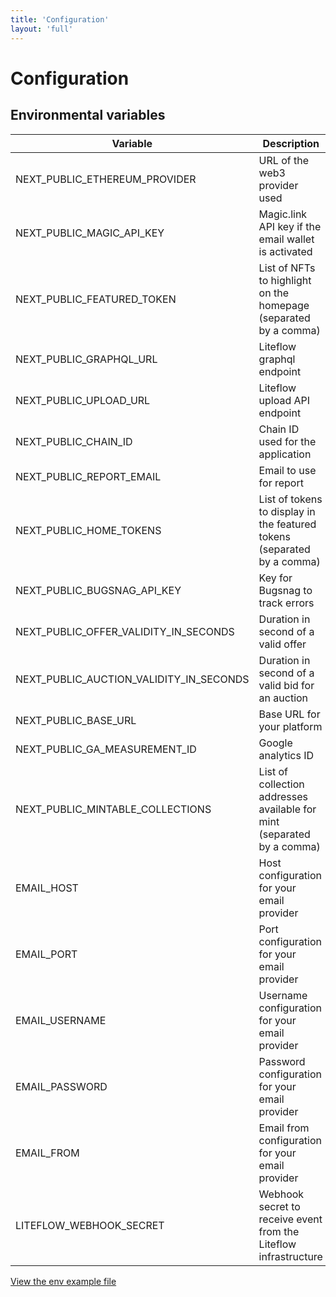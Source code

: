 ```yaml
---
title: 'Configuration'
layout: 'full'
---
```


# Configuration

## Environmental variables

| Variable                                | Description                                                             | Value example                             |
| --------------------------------------- | ----------------------------------------------------------------------- | ----------------------------------------- |
| NEXT_PUBLIC_ETHEREUM_PROVIDER           | URL of the web3 provider used                                           | https://eth-mainnet.g.alchemy.com/v2/XXXX |
| NEXT_PUBLIC_MAGIC_API_KEY               | Magic.link API key if the email wallet is activated                     | pk_live_XXX                               |
| NEXT_PUBLIC_FEATURED_TOKEN              | List of NFTs to highlight on the homepage (separated by a comma)        | 1-0x...-123...,1-0x...-456,1-0x...789     |
| NEXT_PUBLIC_GRAPHQL_URL                 | Liteflow graphql endpoint                                               | https://api.acme.com/graphql              |
| NEXT_PUBLIC_UPLOAD_URL                  | Liteflow upload API endpoint                                            | https://api.acme.com/uploadToIPFS         |
| NEXT_PUBLIC_CHAIN_ID                    | Chain ID used for the application                                       | 1                                         |
| NEXT_PUBLIC_REPORT_EMAIL                | Email to use for report                                                 | report@acme.com                           |
| NEXT_PUBLIC_HOME_TOKENS                 | List of tokens to display in the featured tokens (separated by a comma) | 1-0x...-123...,1-0x...-456,1-0x...789     |
| NEXT_PUBLIC_BUGSNAG_API_KEY             | Key for Bugsnag to track errors                                         | xxxxxx                                    |
| NEXT_PUBLIC_OFFER_VALIDITY_IN_SECONDS   | Duration in second of a valid offer                                     | 2419200                                   |
| NEXT_PUBLIC_AUCTION_VALIDITY_IN_SECONDS | Duration in second of a valid bid for an auction                        | 604800                                    |
| NEXT_PUBLIC_BASE_URL                    | Base URL for your platform                                              | https://marketplace.acme.com              |
| NEXT_PUBLIC_GA_MEASUREMENT_ID           | Google analytics ID                                                     | G-XXX                                     |
| NEXT_PUBLIC_MINTABLE_COLLECTIONS        | List of collection addresses available for mint (separated by a comma)  | 0x123...,0x456...                         |
| EMAIL_HOST                              | Host configuration for your email provider                              | smtp.sendgrid.net                         |
| EMAIL_PORT                              | Port configuration for your email provider                              | 587                                       |
| EMAIL_USERNAME                          | Username configuration for your email provider                          | apikey                                    |
| EMAIL_PASSWORD                          | Password configuration for your email provider                          | SG.xxx                                    |
| EMAIL_FROM                              | Email from configuration for your email provider                        | Liteflow \<contact\@liteflow.com\>        |
| LITEFLOW_WEBHOOK_SECRET                 | Webhook secret to receive event from the Liteflow infrastructure        | xxxxxx                                    |

[View the env example file](https://github.com/liteflow-labs/starter-kit/blob/main/.env.example)
